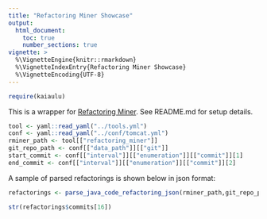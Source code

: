 ```yaml
---
title: "Refactoring Miner Showcase"
output: 
  html_document:
    toc: true
    number_sections: true
vignette: >
  %\VignetteEngine{knitr::rmarkdown}
  %\VignetteIndexEntry{Refactoring Miner Showcase}
  %\VignetteEncoding{UTF-8}
---
```


```r
require(kaiaulu)
```

This is a wrapper for [Refactoring Miner](https://github.com/tsantalis/RefactoringMiner#running-refactoringminer-from-the-command-line). See README.md for setup details.

```r
tool <- yaml::read_yaml("../tools.yml")
conf <- yaml::read_yaml("../conf/tomcat.yml")
rminer_path <- tool[["refactoring_miner"]]
git_repo_path <- conf[["data_path"]][["git"]]
start_commit <- conf[["interval"]][["enumeration"]][["commit"]][1]
end_commit <- conf[["interval"]][["enumeration"]][["commit"]][2]


```

A sample of parsed refactorings is shown below in json format:

```r
refactorings <- parse_java_code_refactoring_json(rminer_path,git_repo_path,start_commit,end_commit)

str(refactorings$commits[16])
```

